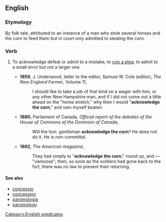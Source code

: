 ==English==

===Etymology===
By folk tale, attributed to an instance of a man who stole several horses and the corn to feed them but in court only admitted to stealing the corn.

===Verb===
{{head|en|verb|head=[[acknowledge]] the [[corn]]}}

# {{context|idiomatic|lang=en}} To acknowledge defeat or admit to a mistake; to [[cop a plea]]; to admit to a small error but not a larger one.
#* '''1859''', J. Underwood, letter to the editor, Samuel W. Cole (editor), ''The New England Farmer'', Volume 11,
#*: I should like to take a job of that kind on a wager with him, or any other New Hampshire man, and if I did not come out a little ahead on the "home stretch," why then I would "'''acknowledge the corn'''," and own myself beaten.
#* '''1880''', Parliament of Canada, ''Official report of the debates of the House of Commons of the Dominion of Canada‎'',
#*: Will the hon. gentleman '''acknowledge the corn'''? He does not do it. He is non-committal.
#* '''1892''', ''The American magazine‎'',
#*: They had simply to "'''acknowledge the corn'''," round up, and — "vamoose"; then, so soon as the soldiers had gone back to the fort, there was no law to prevent their returning.

====See also====
* [[concessio]]
* [[concession]]
* [[paromologia]]
* [[paromology]]

[[Category:English predicates]]